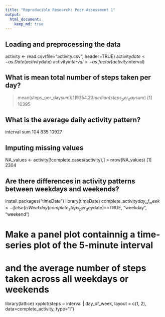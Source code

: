```yaml
---
title: "Reproducible Research: Peer Assessment 1"
output: 
  html_document:
    keep_md: true
---
```



## Loading and preprocessing the data
activity <- read.csv(file="activity.csv", header=TRUE)
activity$date <- as.Date(activity$date)
activity$interval <- as.factor(activity$interval)


## What is mean total number of steps taken per day?
> mean(steps_per_day$sum)
[1] 9354.23
> median(steps_per_day$sum)
[1] 10395


## What is the average daily activity pattern?

interval   sum
104      835 10927

## Imputing missing values
NA_values <- activity[!complete.cases(activity),]
> nrow(NA_values)
[1] 2304


## Are there differences in activity patterns between weekdays and weekends?
install.packages("timeDate")
library(timeDate)
complete_activity$day_of_week <- ifelse(isWeekday(complete_steps_per_day$date)==TRUE, "weekday", "weekend")

# Make a panel plot containnig a time-series plot of the 5-minute interval
# and the average number of steps taken across all weekdays or weekends
library(lattice)
xyplot(steps ~ interval | day_of_week, layout = c(1, 2), data=complete_activity, type="l")
